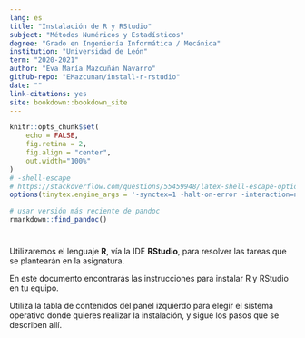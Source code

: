 ```yaml
--- 
lang: es
title: "Instalación de R y RStudio"
subject: "Métodos Numéricos y Estadísticos"
degree: "Grado en Ingeniería Informática / Mecánica"
institution: "Universidad de León"
term: "2020-2021"
author: "Eva María Mazcuñán Navarro"
github-repo: "EMazcunan/install-r-rstudio"
date: ""
link-citations: yes
site: bookdown::bookdown_site
---
```


```r
knitr::opts_chunk$set(
    echo = FALSE, 
    fig.retina = 2, 
    fig.align = "center",
    out.width="100%"
)
# -shell-escape
# https://stackoverflow.com/questions/55459948/latex-shell-escape-options-in-yaml-header-dont-use?noredirect=1#comment97651281_55459948
options(tinytex.engine_args = '-synctex=1 -halt-on-error -interaction=nonstopmode -shell-escape') 

# usar versión más reciente de pandoc
rmarkdown::find_pandoc()
```


#  {.unlisted .unnumbered}


Utilizaremos el lenguaje **R**, vía la IDE **RStudio**, para resolver las tareas que se plantearán en la asignatura.

En este documento encontrarás las instrucciones para instalar R y RStudio en tu equipo.

Utiliza la tabla de contenidos del panel izquierdo para elegir el sistema operativo donde quieres realizar la instalación, y sigue los pasos que se describen allí.




